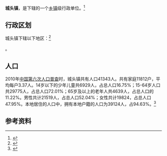 {{中国乡级行政区|37/04/06/105/000}}

'''城头镇'''，是{{PRC admin/fullname|37/04/06/105/000|3}}下辖的一个[[乡镇|乡镇]]级行政单位。<ref>{{PRC admin/ref sgc|{{PRC admin/parent|37/04/06/105/000}}}}</ref>

== 行政区划 ==

城头镇下辖以下地区：<ref>{{PRC admin/ref sgc|37/04/06/105/000}}</ref>

{{PRC admin/children|37/04/06/105/000}}。
== 人口 ==

2010年[[中国第六次人口普查|中国第六次人口普查]]时，城头镇共有人口41343人。共有家庭11812户，平均每户3.37人。14岁以下的少年儿童共6929人，占总人口16.75%；15-64岁人口共29775人，占总人口72.01%；65岁及以上的老年人共4639人，占总人口的11.22%。男性共计21519人，占总人口52.04%；女性共计19824，占总人口47.95%。本地居住的人口中，拥有本地户籍的人口为39124人，占94.63%。<ref name="人口普查2010">{{cite web| url =http://www.yearbookchina.com/navipage-n2013030152000017.html| title =《中国2010年人口普查分乡、镇、街道资料》| author =中国国务院人口普查办公室、中国国家统计局人口就业统计司等| year =2010| website =统计年鉴分享平台| page =表15 山东省乡、镇、街道人口| format =收费| access-date =2018-07-19| archive-url =https://web.archive.org/web/20180719084356/http://www.yearbookchina.com/navipage-n2013030152000017.html| archive-date =2018-07-19| dead-url =yes}}</ref>

== 参考资料 ==

{{reflist}}

{{行政区划小作品}}
{{PRC admin/navcat|37/04/06/105/000}}